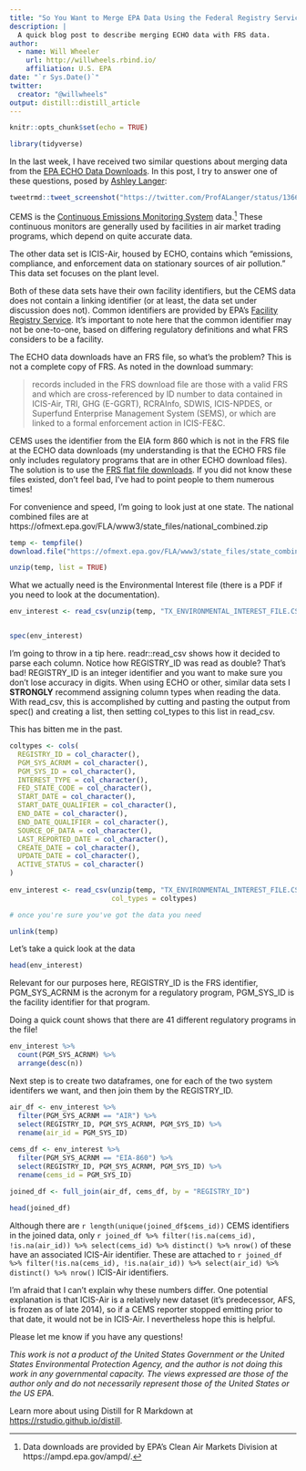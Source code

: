 ```yaml
---
title: "So You Want to Merge EPA Data Using the Federal Registry Service?"
description: |
  A quick blog post to describe merging ECHO data with FRS data.
author:
  - name: Will Wheeler
    url: http://willwheels.rbind.io/
    affiliation: U.S. EPA
date: "`r Sys.Date()`"
twitter:
  creator: "@willwheels"
output: distill::distill_article
---
```


```r
knitr::opts_chunk$set(echo = TRUE)

library(tidyverse)
```


In the last week, I have received two similar questions about merging data from the [EPA ECHO Data Downloads](https://echo.epa.gov/tools/data-downloads). In this post, I try to answer one of these questions, posed by [Ashley Langer](https://www.ashleylanger.com/):

```r
tweetrmd::tweet_screenshot("https://twitter.com/ProfALanger/status/1366124025349505025?s=20")
```

CEMS is the [Continuous Emissions Monitoring System](https://www.epa.gov/emc/emc-continuous-emission-monitoring-systems) data.^[Data downloads are provided by EPA's Clean Air Markets Division at https://ampd.epa.gov/ampd/.] These continuous monitors are generally used by facilities in air market trading programs, which depend on quite accurate data.

The other data set is ICIS-Air, housed by ECHO, contains which "emissions, compliance, and enforcement data on stationary sources of air pollution." This data set focuses on the plant level. 

Both of these data sets have their own facility identifiers, but the CEMS data does not contain a linking identifier (or at least, the data set under discussion does not). Common identifiers are provided by EPA's [Facility Registry Service](https://www.epa.gov/frs). It's important to note here that the common identifier may not be one-to-one, based on differing regulatory definitions and what FRS considers to be a facility.

The ECHO data downloads have an FRS file, so what's the problem? This is not a complete copy of FRS. As noted in the download summary:

>records included in the FRS download file are those with a valid FRS and which are cross-referenced by ID number to data contained in ICIS-Air, TRI, GHG (E-GGRT), RCRAInfo, SDWIS, ICIS-NPDES, or Superfund Enterprise Management System (SEMS), or which are linked to a formal enforcement action in ICIS-FE&C.

 CEMS uses the identifier from the EIA form 860 which is not in the FRS file at the ECHO data downloads (my understanding is that the ECHO FRS file only includes regulatory programs that are in other ECHO download files). The solution is to use the [FRS flat file downloads](https://www.epa.gov/frs/epa-state-combined-csv-download-files). If you did not know these files existed, don't feel bad, I've had to point people to them numerous times!

 For convenience and speed, I'm going to look just at one state. 
 The national combined files are at  
 https://ofmext.epa.gov/FLA/www3/state_files/national_combined.zip

```r


temp <- tempfile()
download.file("https://ofmext.epa.gov/FLA/www3/state_files/state_combined_tx.zip",temp)

unzip(temp, list = TRUE)

```

What we actually need is the Environmental Interest file (there is a PDF if you need to look at the documentation).

```r

env_interest <- read_csv(unzip(temp, "TX_ENVIRONMENTAL_INTEREST_FILE.CSV"))


spec(env_interest)
```

I'm going to throw in a tip here. readr::read_csv shows how it decided to parse each column. Notice how REGISTRY_ID was read as double? That's bad! REGISTRY_ID is an integer identifier and you want to make sure you don't lose accuracy in digits. When using ECHO or other, similar data sets I __STRONGLY__ recommend assigning column types when reading the data. With read_csv, this is accomplished by cutting and pasting the output from spec() and creating a list, then setting col_types to this list in read_csv. 

<aside> This has bitten me in the past. </aside>

```r

coltypes <- cols(
  REGISTRY_ID = col_character(),
  PGM_SYS_ACRNM = col_character(),
  PGM_SYS_ID = col_character(),
  INTEREST_TYPE = col_character(),
  FED_STATE_CODE = col_character(),
  START_DATE = col_character(),
  START_DATE_QUALIFIER = col_character(),
  END_DATE = col_character(),
  END_DATE_QUALIFIER = col_character(),
  SOURCE_OF_DATA = col_character(),
  LAST_REPORTED_DATE = col_character(),
  CREATE_DATE = col_character(),
  UPDATE_DATE = col_character(),
  ACTIVE_STATUS = col_character()
)
  
env_interest <- read_csv(unzip(temp, "TX_ENVIRONMENTAL_INTEREST_FILE.CSV"),
                         col_types = coltypes)


```

```r

# once you're sure you've got the data you need

unlink(temp)

```

Let's take a quick look at the data

```r

head(env_interest)

```
Relevant for our purposes here, REGISTRY_ID is the FRS identifier, PGM_SYS_ACRNM is the acronym for a regulatory program, PGM_SYS_ID is the facility identifier for that program. 

Doing a quick count shows that there are 41 different regulatory programs in the file!

```r

env_interest %>%
  count(PGM_SYS_ACRNM) %>%
  arrange(desc(n))

```

Next step is to create two dataframes, one for each of the two system identifers we want, and then join them by the REGISTRY_ID.

```r

air_df <- env_interest %>%
  filter(PGM_SYS_ACRNM == "AIR") %>%
  select(REGISTRY_ID, PGM_SYS_ACRNM, PGM_SYS_ID) %>%
  rename(air_id = PGM_SYS_ID)
  
cems_df <- env_interest %>%
  filter(PGM_SYS_ACRNM == "EIA-860") %>%
  select(REGISTRY_ID, PGM_SYS_ACRNM, PGM_SYS_ID) %>%
  rename(cems_id = PGM_SYS_ID)

joined_df <- full_join(air_df, cems_df, by = "REGISTRY_ID")

head(joined_df)
```


Although there are `r length(unique(joined_df$cems_id))` CEMS identifiers in the joined data, only `r joined_df %>% filter(!is.na(cems_id), !is.na(air_id)) %>% select(cems_id) %>% distinct() %>% nrow()` of these have an associated ICIS-Air identifier. These are attached to `r joined_df %>% filter(!is.na(cems_id), !is.na(air_id)) %>% select(air_id) %>% distinct() %>% nrow()` ICIS-Air identifiers.

I'm afraid that I can't explain why these numbers differ. One potential explanation is that ICIS-Air is a relatively new dataset (it's predecessor, AFS, is frozen as of late 2014), so if a CEMS reporter stopped emitting prior to that date, it would not be in ICIS-Air. I nevertheless hope this is helpful. 

Please let me know if you have any questions!

_This work is not a product of the United States Government or the United States Environmental Protection Agency, and the author is not doing this work in any governmental capacity.  The views expressed are those of the author only and do not necessarily represent those of the United States or the US EPA._

Learn more about using Distill for R Markdown at <https://rstudio.github.io/distill>.





